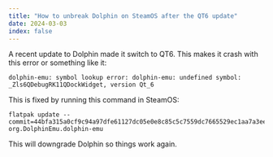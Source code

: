```yaml
---
title: "How to unbreak Dolphin on SteamOS after the QT6 update"
date: 2024-03-03
index: false
---
```


A recent update to Dolphin made it switch to QT6. This makes it crash with this error or something like it:

```
dolphin-emu: symbol lookup error: dolphin-emu: undefined symbol: _Zls6QDebugRK11QDockWidget, version Qt_6
```

This is fixed by running this command in SteamOS:

```
flatpak update --commit=44bfa315a0cf9c94a97dfe61127dc05e0e8c85c5c7559dc7665529ec1aa7a3ee org.DolphinEmu.dolphin-emu
```

This will downgrade Dolphin so things work again.
